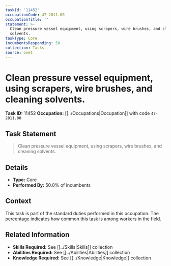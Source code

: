```yaml
---
taskId: '11452'
occupationCode: 47-2011.00
occupationTitle: ''
statement: >-
  Clean pressure vessel equipment, using scrapers, wire brushes, and cleaning
  solvents.
taskType: Core
incumbentsResponding: 50
collection: Tasks
source: onet
---
```

# Clean pressure vessel equipment, using scrapers, wire brushes, and cleaning solvents.

**Task ID:** 11452
**Occupation:** [[../Occupations|Occupation]] with code `47-2011.00`

## Task Statement

> Clean pressure vessel equipment, using scrapers, wire brushes, and cleaning solvents.

## Details

- **Type:** Core
- **Performed By:** 50.0% of incumbents

## Context

This task is part of the standard duties performed in this occupation. The percentage indicates how common this task is among workers in the field.

## Related Information

- **Skills Required:** See [[../Skills|Skills]] collection
- **Abilities Required:** See [[../Abilities|Abilities]] collection
- **Knowledge Required:** See [[../Knowledge|Knowledge]] collection
